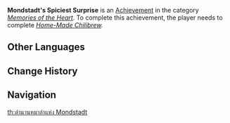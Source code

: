 {{Achievement Infobox
|title        = 
|id           = 84105
|order id     = 6211
|category     = Memories of the Heart
|description  = Sample [[Barbara]]'s Chilibrew.
|requirements = Complete ''[[Home-Made Chilibrew]].''
|primogems    = 5
|tracking     = 
|hidden       = 1
|quest        = Wellspring of Healing
|topic        = 
}}
'''Mondstadt's Spiciest Surprise''' is an [[Achievement]] in the category ''[[Memories of the Heart]]''. To complete this achievement, the player needs to complete ''[[Home-Made Chilibrew]].''
<!--
==Trivia==

==Video Guides==
{{EVT
|video1   = 
|caption1 = 
}}
-->
==Other Languages==
{{Other Languages
|en      = Mondstadt's Spiciest Surprise
|zhs     = 蒙德城的麻辣传说
|zhs_rm  = Méngdé Chéng de Málà Chuánshuō
|zht     = 蒙德城的麻辣傳說
|zht_rm  = Méngdé Chéng de Málà Chuánshuō
|zh_tl   = City of Mondstadt's Spicy Legend
|ja      = モンド城の激辛伝説
|ja_rm   = Mondo-jou no Gekikara Densetsu
|ja_tl   = 
|ko      = 몬드성 매운 음료의 전설
|ko_rm   = 
|ko_tl   = 
|es      = La leyenda picante de Mondstadt
|es_tl   = 
|fr      = La légende pimentée de Mondstadt
|fr_tl   = The Spicy Legend of Mondstadt
|ru      = Пряная легенда Мондштадта
|ru_tl   = 
|th      = ตำนานหมาล่าแห่ง Mondstadt
|th_rm   = 
|th_tl   = 
|vi      = Truyền Thuyết Tê Cay Của Mondstadt
|vi_tl   = 
|de      = Mondstadts pikanteste Überraschung
|de_tl   = Mondstadt's Spiciest Surprise
|id      = Kejutan Terpedas di Mondstadt
|id_tl   = Spiciest Surprise in Mondstadt
|pt      = Lenda Picante de Mondstadt
|pt_tl   = 
}}

==Change History==
{{Change History|1.4}}
<!--
==References==
{{Reflist}}
-->
==Navigation==
{{Achievement Navbox|Memories of the Heart}}
[[th:ตำนานหมาล่าแห่ง Mondstadt]]